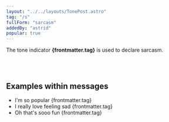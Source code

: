 ```yaml
---
layout: "../../layouts/TonePost.astro"
tag: "/s"
fullForm: "sarcasm"
addedBy: "astrid"
popular: true
---
```


The tone indicator **{frontmatter.tag}** is used to declare sarcasm.

<br />
<br />

## Examples within messages

- I'm so popular {frontmatter.tag}
- I really love feeling sad {frontmatter.tag}
- Oh that's sooo fun {frontmatter.tag}
